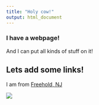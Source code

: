 ```yaml
---
title: "Holy cow!"
output: html_document 
---
```


### I have a webpage!

And I can put all kinds of stuff on it!

## Lets add some links!

I am from [Freehold, NJ](http://twp.freehold.nj.us/)

![](headshot_1.jpg)